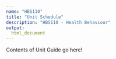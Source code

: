 ```yaml
---
name: "HBS110"
title: "Unit Schedule"
description: "HBS110 - Health Behaviour"
output:
  html_document
---
```


Contents of Unit Guide go here!